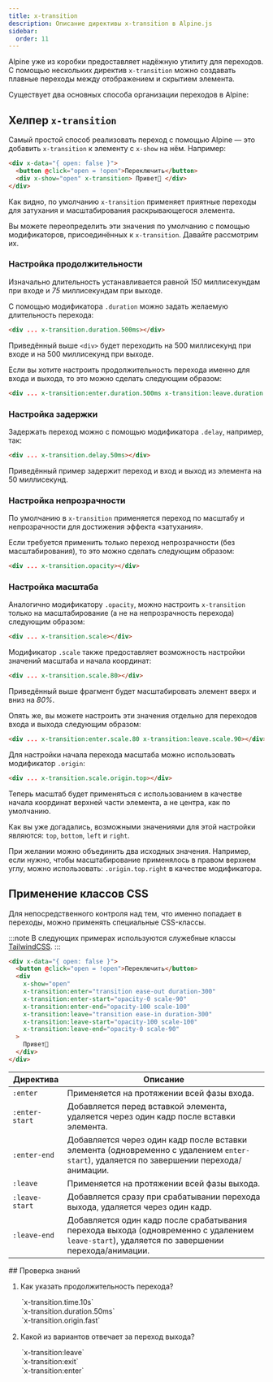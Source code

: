 ```yaml
---
title: x-transition
description: Описание директивы x-transition в Alpine.js
sidebar:
  order: 11
---
```



Alpine уже из коробки предоставляет надёжную утилиту для переходов. С помощью нескольких директив `x-transition` можно создавать плавные переходы между отображением и скрытием элемента.

Существует два основных способа организации переходов в Alpine:

<CardGrid>
  <LinkCard title="Хелпер <strong>x-transition</strong>" href="#хелпер-x-transition" />
  <LinkCard title="Применение классов CSS" href="#применение-классов-css" />
</CardGrid>

## Хелпер `x-transition`

Самый простой способ реализовать переход с помощью Alpine — это добавить `x-transition` к элементу с `x-show` на нём. Например:

```html live "x-transition"
<div x-data="{ open: false }">
  <button @click="open = !open">Переключить</button>
  <div x-show="open" x-transition> Привет👋 </div>
</div>
```

Как видно, по умолчанию `x-transition` применяет приятные переходы для затухания и масштабирования раскрывающегося элемента.

Вы можете переопределить эти значения по умолчанию с помощью модификаторов, присоединённых к `x-transition`. Давайте рассмотрим их.

### Настройка продолжительности

Изначально длительность устанавливается равной _150_ миллисекундам при входе и _75_ миллисекундам при выходе.

С помощью модификатора `.duration` можно задать желаемую длительность перехода:

```html "duration.500ms"
<div ... x-transition.duration.500ms></div>
```

Приведённый выше `<div>` будет переходить на 500 миллисекунд при входе и на 500 миллисекунд при выходе.

Если вы хотите настроить продолжительность перехода именно для входа и выхода, то это можно сделать следующим образом:

```html wrap "enter.duration.500ms" "leave.duration.400ms"
<div ... x-transition:enter.duration.500ms x-transition:leave.duration.400ms></div>
```

### Настройка задержки

Задержать переход можно с помощью модификатора `.delay`, например, так:

```html "delay.50ms"
<div ... x-transition.delay.50ms></div>
```

Приведённый пример задержит переход и вход и выход из элемента на 50 миллисекунд.

### Настройка непрозрачности

По умолчанию в `x-transition` применяется переход по масштабу и непрозрачности для достижения эффекта «затухания».

Если требуется применить только переход непрозрачности (без масштабирования), то это можно сделать следующим образом:

```html "opacity"
<div ... x-transition.opacity></div>
```

### Настройка масштаба

Аналогично модификатору `.opacity`, можно настроить `x-transition` только на масштабирование (а не на непрозрачность перехода) следующим образом:

```html "scale"
<div ... x-transition.scale></div>
```

Модификатор `.scale` также предоставляет возможность настройки значений масштаба и начала координат:

```html "scale.80"
<div ... x-transition.scale.80></div>
```

Приведённый выше фрагмент будет масштабировать элемент вверх и вниз на _80%_.

Опять же, вы можете настроить эти значения отдельно для переходов входа и выхода следующим образом:

```html "enter.scale.80" "leave.scale.90"
<div ... x-transition:enter.scale.80 x-transition:leave.scale.90></div>
```

Для настройки начала перехода масштаба можно использовать модификатор `.origin`:

```html "origin"
<div ... x-transition.scale.origin.top></div>
```

Теперь масштаб будет применяться с использованием в качестве начала координат верхней части элемента, а не центра, как по умолчанию.

Как вы уже догадались, возможными значениями для этой настройки являются: `top`, `bottom`, `left` и `right`.

При желании можно объединить два исходных значения. Например, если нужно, чтобы масштабирование применялось в правом верхнем углу, можно использовать: `.origin.top.right` в качестве модификатора.

## Применение классов CSS

Для непосредственного контроля над тем, что именно попадает в переходы, можно применять специальные CSS-классы.

:::note
    В следующих примерах используются служебные классы [TailwindCSS](https://tailwindcss.ru/docs/transition-property).
:::

```html live {5-10}
<div x-data="{ open: false }">
  <button @click="open = !open">Переключить</button>
  <div
    x-show="open"
    x-transition:enter="transition ease-out duration-300"
    x-transition:enter-start="opacity-0 scale-90"
    x-transition:enter-end="opacity-100 scale-100"
    x-transition:leave="transition ease-in duration-300"
    x-transition:leave-start="opacity-100 scale-100"
    x-transition:leave-end="opacity-0 scale-90"
  >
    Привет👋
  </div>
</div>
```

| Директива      | Описание                                                                                                                                      |
| -------------- | --------------------------------------------------------------------------------------------------------------------------------------------- |
| `:enter`       | Применяется на протяжении всей фазы входа.                                                                                                    |
| `:enter-start` | Добавляется перед вставкой элемента, удаляется через один кадр после вставки элемента.                                                        |
| `:enter-end`   | Добавляется через один кадр после вставки элемента (одновременно с удалением `enter-start`), удаляется по завершении перехода/анимации.       |
| `:leave`       | Применяется на протяжении всей фазы выхода.                                                                                                   |
| `:leave-start` | Добавляется сразу при срабатывании перехода выхода, удаляется через один кадр.                                                                |
| `:leave-end`   | Добавляется один кадр после срабатывания перехода выхода (одновременно с удалением `leave-start`), удаляется по завершении перехода/анимации. |

<Box icon="question-mark">
## Проверка знаний

1. Как указать продолжительность перехода?

    <MultipleChoice>
      <Option>
         `x-transition.time.10s`
      </Option>
      <Option isCorrect>
         `x-transition.duration.50ms`
      </Option>
      <Option>
         `x-transition.origin.fast`
      </Option>
    </MultipleChoice>

2. Какой из вариантов отвечает за переход выхода?

    <MultipleChoice>
      <Option isCorrect>
         `x-transition:leave`
      </Option>
      <Option>
         `x-transition:exit`
      </Option>
      <Option>
         `x-transition:enter`
      </Option>
    </MultipleChoice>

</Box>